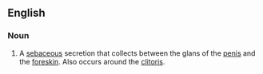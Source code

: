==English==
===Noun===

#A [[sebaceous]] secretion that collects between the glans of the [[penis]] and the [[foreskin]]. Also occurs around the [[clitoris]].